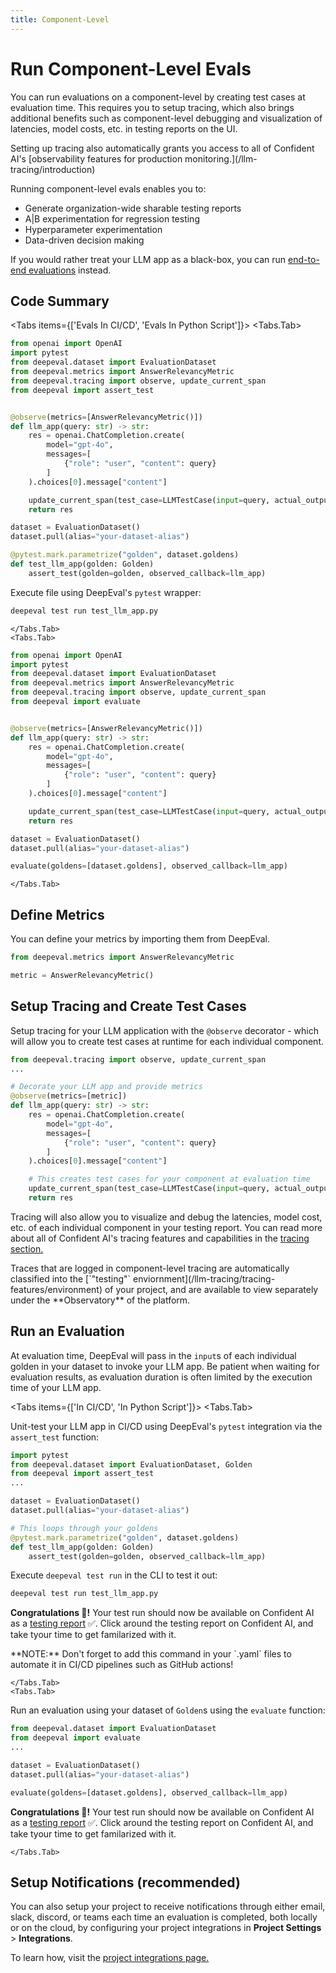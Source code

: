 ```yaml
---
title: Component-Level
---
```



# Run Component-Level Evals

You can run evaluations on a component-level by creating test cases at evaluation time.  This requires you to setup tracing, which also brings additional benefits such as component-level debugging and visualization of latencies, model costs, etc. in testing reports on the UI.

<Callout>
Setting up tracing also automatically grants you access to all of Confident AI's [observability features for production monitoring.](/llm-tracing/introduction)
</Callout>

Running component-level evals enables you to:

- Generate organization-wide sharable testing reports
- A|B experimentation for regression testing
- Hyperparameter experimentation
- Data-driven decision making

If you would rather treat your LLM app as a black-box, you can run [end-to-end evaluations](/llm-evaluation/run-evals/end-to-end-evals) instead.

## Code Summary

<Tabs items={['Evals In CI/CD', 'Evals In Python Script']}>
  <Tabs.Tab>

```python filename="test_llm_app.py" showLineNumbers {9, 18, 22, 26}
from openai import OpenAI
import pytest
from deepeval.dataset import EvaluationDataset
from deepeval.metrics import AnswerRelevancyMetric
from deepeval.tracing import observe, update_current_span
from deepeval import assert_test


@observe(metrics=[AnswerRelevancyMetric()])
def llm_app(query: str) -> str:
    res = openai.ChatCompletion.create(
        model="gpt-4o",
        messages=[
            {"role": "user", "content": query}
        ]
    ).choices[0].message["content"]

    update_current_span(test_case=LLMTestCase(input=query, actual_output=res))
    return res

dataset = EvaluationDataset()
dataset.pull(alias="your-dataset-alias")

@pytest.mark.parametrize("golden", dataset.goldens)
def test_llm_app(golden: Golden)
    assert_test(golden=golden, observed_callback=llm_app)
```

Execute file using DeepEval's `pytest` wrapper:

```bash
deepeval test run test_llm_app.py
```
    </Tabs.Tab>
    <Tabs.Tab>
```python showLineNumbers {9, 18, 22, 24}
from openai import OpenAI
import pytest
from deepeval.dataset import EvaluationDataset
from deepeval.metrics import AnswerRelevancyMetric
from deepeval.tracing import observe, update_current_span
from deepeval import evaluate


@observe(metrics=[AnswerRelevancyMetric()])
def llm_app(query: str) -> str:
    res = openai.ChatCompletion.create(
        model="gpt-4o",
        messages=[
            {"role": "user", "content": query}
        ]
    ).choices[0].message["content"]

    update_current_span(test_case=LLMTestCase(input=query, actual_output=res))
    return res

dataset = EvaluationDataset()
dataset.pull(alias="your-dataset-alias")

evaluate(goldens=[dataset.goldens], observed_callback=llm_app)
```
    </Tabs.Tab>
</Tabs>

## Define Metrics

You can define your metrics by importing them from DeepEval.

```python
from deepeval.metrics import AnswerRelevancyMetric

metric = AnswerRelevancyMetric()
```

## Setup Tracing and Create Test Cases

Setup tracing for your LLM application with the `@observe` decorator - which will allow you to create test cases at runtime for each individual component.

```python {5, 15}
from deepeval.tracing import observe, update_current_span
...

# Decorate your LLM app and provide metrics
@observe(metrics=[metric])
def llm_app(query: str) -> str:
    res = openai.ChatCompletion.create(
        model="gpt-4o",
        messages=[
            {"role": "user", "content": query}
        ]
    ).choices[0].message["content"]

    # This creates test cases for your component at evaluation time
    update_current_span(test_case=LLMTestCase(input=query, actual_output=res))
    return res
```

Tracing will also allow you to visualize and debug the latencies, model cost, etc. of each individual component in your testing report. You can read more about all of Confident AI's tracing features and capabilities in the [tracing section.](/llm-tracing/introduction)

<Callout type="warning">
Traces that are logged in component-level tracing are automatically classified into the [`"testing"` enviornment](/llm-tracing/tracing-features/environment) of your project, and are available to view separately under the **Observatory** of the platform.
</Callout>

## Run an Evaluation

At evaluation time, DeepEval will pass in the `input`s of each individual golden in your dataset to invoke your LLM app. Be patient when waiting for evaluation results, as evaluation duration is often limited by the execution time of your LLM app.

<Tabs items={['In CI/CD', 'In Python Script']}>
  <Tabs.Tab>

Unit-test your LLM app in CI/CD using DeepEval's `pytest` integration via the `assert_test` function:

```python filename="test_llm_app.py" {12}
import pytest
from deepeval.dataset import EvaluationDataset, Golden
from deepeval import assert_test
...

dataset = EvaluationDataset()
dataset.pull(alias="your-dataset-alias")

# This loops through your goldens
@pytest.mark.parametrize("golden", dataset.goldens)
def test_llm_app(golden: Golden)
    assert_test(golden=golden, observed_callback=llm_app)
```

Execute `deepeval test run` in the CLI to test it out:

```bash
deepeval test run test_llm_app.py
```

**Congratulations 🎉!** Your test run should now be available on Confident AI as a [testing report](/llm-evaluation/evaluation-features/testing-reports) ✅. Click around the testing report on Confident AI, and take tyour time to get familarized with it.

<Callout type="warning">
**NOTE:** Don't forget to add this command in your `.yaml` files to automate it in CI/CD pipelines such as GitHub actions!
</Callout>

    </Tabs.Tab>
    <Tabs.Tab>

Run an evaluation using your dataset of `Golden`s using the `evaluate` function:

```python {8}
from deepeval.dataset import EvaluationDataset
from deepeval import evaluate
...

dataset = EvaluationDataset()
dataset.pull(alias="your-dataset-alias")

evaluate(goldens=[dataset.goldens], observed_callback=llm_app)
```

**Congratulations 🎉!** Your test run should now be available on Confident AI as a [testing report](/llm-evaluation/evaluation-features/testing-reports) ✅. Click around the testing report on Confident AI, and take tyour time to get familarized with it.

    </Tabs.Tab>
</Tabs>

## Setup Notifications (recommended)

You can also setup your project to receive notifications through either email, slack, discord, or teams each time an evaluation is completed, both locally or on the cloud, by configuring your project integrations in **Project Settings** > **Integrations**.

To learn how, visit the [project integrations page.](/project-settings/integrations)
